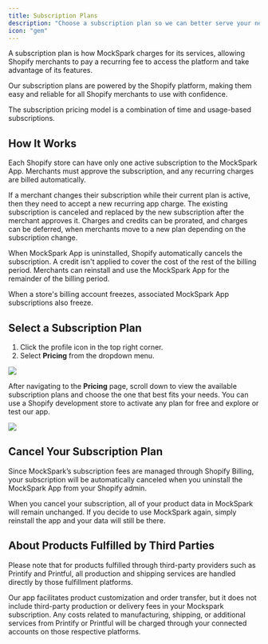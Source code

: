 ```yaml
---
title: Subscription Plans
description: "Choose a subscription plan so we can better serve your needs"
icon: "gem"
---
```


A subscription plan is how MockSpark charges for its services, allowing Shopify merchants to pay a recurring fee to access the platform and take advantage of its features.

<Tip>Our subscription plans are powered by the Shopify platform, making them easy and reliable for all Shopify merchants to use with confidence.</Tip>

The subscription pricing model is a combination of time and usage-based subscriptions.

## How It Works
Each Shopify store can have only one active subscription to the MockSpark App. Merchants must approve the subscription, and any recurring charges are billed automatically.

If a merchant changes their subscription while their current plan is active, then they need to accept a new recurring app charge. The existing subscription is canceled and replaced by the new subscription after the merchant approves it. Charges and credits can be prorated, and charges can be deferred, when merchants move to a new plan depending on the subscription change.

When MockSpark App is uninstalled, Shopify automatically cancels the subscription. A credit isn't applied to cover the cost of the rest of the billing period. Merchants can reinstall and use the MockSpark App for the remainder of the billing period.

When a store's billing account freezes, associated MockSpark App subscriptions also freeze.

## Select a Subscription Plan
1. Click the profile icon in the top right corner.
2. Select **Pricing** from the dropdown menu.
<Frame>
  <img src="/images/billing/subscription-plans/PixPin_2025-05-08_15-58-43.png" />
</Frame>

After navigating to the **Pricing** page, scroll down to view the available subscription plans and choose the one that best fits your needs.
<Warning>You can use a Shopify development store to activate any plan for free and explore or test our app.</Warning>
<Frame>
  <img src="/images/billing/subscription-plans/PixPin_2025-05-08_16-00-39.png" />
</Frame>

## Cancel Your Subscription Plan
Since MockSpark’s subscription fees are managed through Shopify Billing, your subscription will be automatically canceled when you uninstall the MockSpark App from your Shopify admin.

When you cancel your subscription, all of your product data in MockSpark will remain unchanged. If you decide to use MockSpark again, simply reinstall the app and your data will still be there.

## About Products Fulfilled by Third Parties
Please note that for products fulfilled through third-party providers such as Printify and Printful, all production and shipping services are handled directly by those fulfillment platforms.

Our app facilitates product customization and order transfer, but it does not include third-party production or delivery fees in your Mockspark subscription. Any costs related to manufacturing, shipping, or additional services from Printify or Printful will be charged through your connected accounts on those respective platforms.
